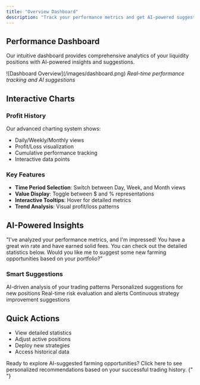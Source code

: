 ```yaml
---
title: "Overview Dashboard"
description: "Track your performance metrics and get AI-powered suggestions"
---
```


## Performance Dashboard

Our intuitive dashboard provides comprehensive analytics of your liquidity positions with AI-powered insights and suggestions.

<Frame>
  ![Dashboard Overview](/images/dashboard.png)
  <em>Real-time performance tracking and AI suggestions</em>
</Frame>

## Interactive Charts

### Profit History

Our advanced charting system shows:

- Daily/Weekly/Monthly views
- Profit/Loss visualization
- Cumulative performance tracking
- Interactive data points

### Key Features

- **Time Period Selection**: Switch between Day, Week, and Month views
- **Value Display**: Toggle between $ and % representations
- **Interactive Tooltips**: Hover for detailed metrics
- **Trend Analysis**: Visual profit/loss patterns

## AI-Powered Insights

<Note>
  "I've analyzed your performance metrics, and I'm impressed! You have a great
  win rate and have earned solid fees. You can check out the detailed statistics
  below. Would you like me to suggest some new farming opportunities based on
  your portfolio?"
</Note>

### Smart Suggestions

<CardGroup cols={2}>
  <Card title="Performance Analysis" icon="chart-mixed">
    AI-driven analysis of your trading patterns
  </Card>
  <Card title="Opportunity Finder" icon="lightbulb">
    Personalized suggestions for new positions
  </Card>
  <Card title="Risk Assessment" icon="shield-check">
    Real-time risk evaluation and alerts
  </Card>
  <Card title="Strategy Optimization" icon="gears">
    Continuous strategy improvement suggestions
  </Card>
</CardGroup>

## Quick Actions

- View detailed statistics
- Adjust active positions
- Deploy new strategies
- Access historical data

<Card title="Explore Opportunities" icon="compass">
  Ready to explore AI-suggested farming opportunities? Click here to see
  personalized recommendations based on your successful trading history.
</Card>{" "}
